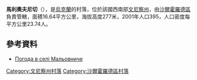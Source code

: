 {{coord|48|47|14|N|28|8|35|E|scale:30000|display=title}}

'''馬利奧夫尼切'''（{{lang-uk|Мальовниче}}），是[[烏克蘭|烏克蘭]]的村落，位於該國西南部[[文尼察州|文尼察州]]，由[[沙爾霍羅德區|沙爾霍羅德區]]負責管轄，面積16.64平方公里，海拔高度277米，2001年人口395，人口密度每平方公里23.74人。

==參考資料==
* [http://weather.in.ua/ua/vinnickaja/14891 Погода в селі Мальовниче] {{Wayback|url=http://weather.in.ua/ua/vinnickaja/14891 |date=20111220083959 }}

[[Category:文尼察州村落|Category:文尼察州村落]]
[[Category:沙爾霍羅德區村落|Category:沙爾霍羅德區村落]]


{{Vinnytsia-geo-stub}}